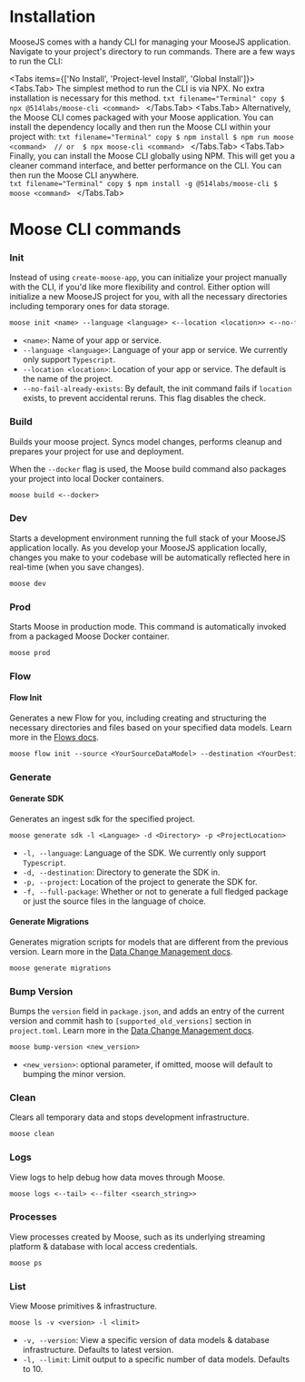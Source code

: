 
# Installation

MooseJS comes with a handy CLI for managing your MooseJS application. Navigate to your project's directory to run commands. There are a few ways to run the CLI:

<Tabs items={['No Install', 'Project-level Install', 'Global Install']}>
  <Tabs.Tab>
    The simplest method to run the CLI is via NPX. No extra installation is necessary for this method.
    ```txt filename="Terminal" copy
    $ npx @514labs/moose-cli <command>
    ```
  </Tabs.Tab>
  <Tabs.Tab>
    Alternatively, the Moose CLI comes packaged with your Moose application. You can install the dependency locally and then run the Moose CLI within your project with:
    ```txt filename="Terminal" copy
    $ npm install
    $ npm run moose <command> 
    // or 
    $ npx moose-cli <command>
    ```
  </Tabs.Tab>
  <Tabs.Tab>
    Finally, you can install the Moose CLI globally using NPM. This will get you a cleaner command interface, and better performance on the CLI. You can then run the Moose CLI anywhere.  
    ```txt filename="Terminal" copy
    $ npm install -g @514labs/moose-cli
    $ moose <command>
    ```
  </Tabs.Tab>
</Tabs>

# Moose CLI commands

### Init

Instead of using `create-moose-app`, you can initialize your project manually with the CLI, if you'd like more flexibility and control. Either option will initialize a new MooseJS project for you, with all the necessary directories including temporary ones for data storage.

```txt filename="Terminal" copy
moose init <name> --language <language> <--location <location>> <--no-fail-already-exists>
```

- `<name>`: Name of your app or service.
- `--language <language>`: Language of your app or service. We currently only support `Typescript`.
- `--location <location>`: Location of your app or service. The default is the name of the project.
- `--no-fail-already-exists`: By default, the init command fails if `location` exists, to prevent accidental reruns. This flag disables the check.

### Build

Builds your moose project. Syncs model changes, performs cleanup and prepares your project for use and deployment.

When the `--docker` flag is used, the Moose build command also packages your project into local Docker containers.

```txt filename="Terminal" copy
moose build <--docker>
```

### Dev

Starts a development environment running the full stack of your MooseJS application locally. As you develop your MooseJS application locally, changes you make to your codebase will be automatically reflected here in real-time (when you save changes).

```txt filename="Terminal" copy
moose dev
```

### Prod

Starts Moose in production mode. This command is automatically invoked from a packaged Moose Docker container.

```txt filename="Terminal" copy
moose prod
```

### Flow

#### Flow Init

Generates a new Flow for you, including creating and structuring the necessary directories and files based on your specified data models. Learn more in the [Flows docs](../building/flows/setup).

```txt filename="Terminal" copy
moose flow init --source <YourSourceDataModel> --destination <YourDestinationDataModel>
```

### Generate

#### Generate SDK

Generates an ingest sdk for the specified project.

```txt filename="Terminal" copy
moose generate sdk -l <Language> -d <Directory> -p <ProjectLocation>
```

- `-l, --language`: Language of the SDK. We currently only support `Typescript`.
- `-d, --destination`: Directory to generate the SDK in.
- `-p, --project`: Location of the project to generate the SDK for.
- `-f, --full-package`: Whether or not to generate a full fledged package or just the source files in the language of choice.

#### Generate Migrations

Generates migration scripts for models that are different from the previous version. Learn more in the [Data Change Management docs](../building/dcm/intro).

```txt filename="Terminal" copy
moose generate migrations
```

### Bump Version

Bumps the `version` field in `package.json`, and adds an entry of the current version and commit hash to `[supported_old_versions]` section in `project.toml`. Learn more in the [Data Change Management docs](../building/dcm/intro).

```txt filename="Terminal" copy
moose bump-version <new_version>
```

- `<new_version>`: optional parameter, if omitted, moose will default to bumping the minor version.

### Clean

Clears all temporary data and stops development infrastructure.

```txt filename="Terminal" copy
moose clean
```

### Logs

View logs to help debug how data moves through Moose.

```txt filename="Terminal" copy
moose logs <--tail> <--filter <search_string>>
```

### Processes

View processes created by Moose, such as its underlying streaming platform & database with local access credentials.

```txt filename="Terminal" copy
moose ps
```

### List

View Moose primitives & infrastructure.

```txt filename="Terminal" copy
moose ls -v <version> -l <limit>
```

- `-v, --version`: View a specific version of data models & database infrastructure. Defaults to latest version.
- `-l, --limit`: Limit output to a specific number of data models. Defaults to 10.
